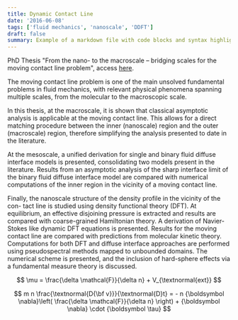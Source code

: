 ```yaml
---
title: Dynamic Contact Line
date: '2016-06-08'
tags: ['fluid mechanics', 'nanoscale', 'DDFT']
draft: false
summary: Example of a markdown file with code blocks and syntax highlighting
---
```



PhD Thesis "From the nano- to the macroscale – bridging scales for the moving contact line problem", access [here](https://spiral.imperial.ac.uk/handle/10044/1/34933).

The moving contact line problem is one of the main unsolved fundamental problems in fluid mechanics, with relevant physical phenomena spanning multiple scales, from the molecular to the macroscopic scale.

In this thesis, at the macroscale, it is shown that classical asymptotic analysis is applicable at the moving contact line. This allows for a direct matching procedure between the inner (nanoscale) region and the outer (macroscale) region, therefore simplifying the analysis presented to date in the literature.

At the mesoscale, a unified derivation for single and binary fluid diffuse interface models is presented, consolidating two models present in the literature. Results from an asymptotic analysis of the sharp interface limit of the binary fluid diffuse interface model are compared with numerical computations of the inner region in the vicinity of a moving contact line.

Finally, the nanoscale structure of the density profile in the vicinity of the con- tact line is studied using density functional theory (DFT). At equilibrium, an effective disjoining pressure is extracted and results are compared with coarse-grained Hamiltonian theory. A derivation of Navier-Stokes like dynamic DFT equations is presented. Results for the moving contact line are compared with predictions from molecular kinetic theory.
Computations for both DFT and diffuse interface approaches are performed using pseudospectral methods mapped to unbounded domains. The numerical scheme is presented, and the inclusion of hard-sphere effects via a fundamental measure theory is discussed.

$$
\mu = \frac{\delta \mathcal{F}}{\delta n} + V_{\textnormal{ext}}
$$

$$
m n \frac{\textnormal{D{\bf v}}}{\textnormal{D}t} = - n {\boldsymbol \nabla}\left( \frac{\delta \mathcal{F}}{\delta n} \right) +
{\boldsymbol \nabla} \cdot {\boldsymbol \tau}
$$
